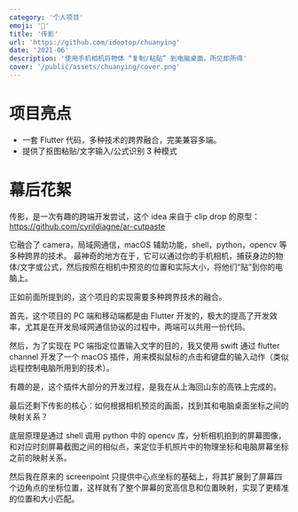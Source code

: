 ```yaml
---
category: '个人项目'
emoji: '🧿️'
title: '传影'
url: 'https://github.com/idootop/chuanying'
date: '2021-06'
description: '使用手机相机将物体 “复制/粘贴” 到电脑桌面，所见即所得'
cover: '/public/assets/chuanying/cover.png'
---
```


# 项目亮点

- 一套 Flutter 代码，多种技术的跨界融合，完美兼容多端。
- 提供了抠图粘贴/文字输入/公式识别 3 种模式

# 幕后花絮

传影，是一次有趣的跨端开发尝试，这个 idea 来自于 clip drop 的原型：https://github.com/cyrildiagne/ar-cutpaste

它融合了 camera，局域网通信，macOS 辅助功能，shell，python，opencv 等多种跨界的技术。
最神奇的地方在于，它可以通过你的手机相机，捕获身边的物体/文字或公式，然后按照在相机中预览的位置和实际大小，将他们“贴”到你的电脑上。

正如前面所提到的，这个项目的实现需要多种跨界技术的融合。

首先，这个项目的 PC 端和移动端都是由 Flutter 开发的，极大的提高了开发效率，尤其是在开发局域网通信协议的过程中，两端可以共用一份代码。

然后，为了实现在 PC 端指定位置输入文字的目的，我又使用 swift 通过 flutter channel 开发了一个 macOS 插件，用来模拟鼠标的点击和键盘的输入动作（类似远程控制电脑所用到的技术）。

有趣的是，这个插件大部分的开发过程，是我在从上海回山东的高铁上完成的。

最后还剩下传影的核心：如何根据相机预览的画面，找到其和电脑桌面坐标之间的映射关系？

底层原理是通过 shell 调用 python 中的 opencv 库，分析相机拍到的屏幕图像，和对应时刻屏幕截图之间的相似点，来定位手机照片中的物理坐标和电脑屏幕坐标之前的映射关系。

然后我在原来的 screenpoint 只提供中心点坐标的基础上，将其扩展到了屏幕四个边角点的坐标位置，这样就有了整个屏幕的宽高信息和位置映射，实现了更精准的位置和大小匹配。
